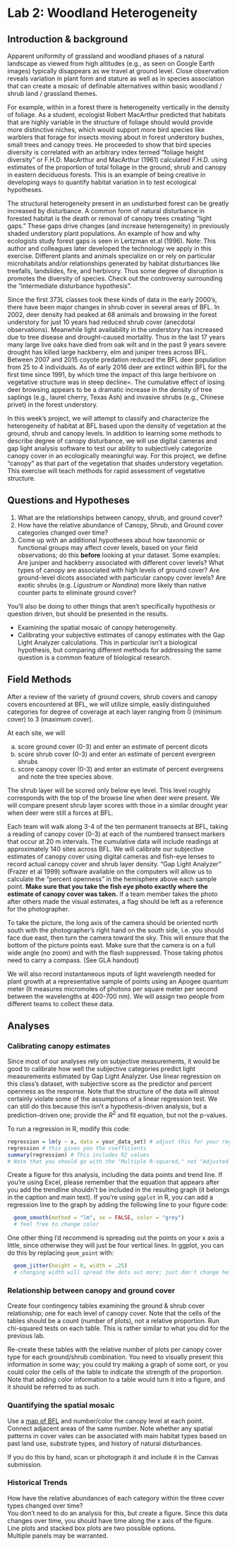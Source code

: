 # Lab 2: Woodland Heterogeneity {#Lab2}

## Introduction & background

Apparent uniformity of grassland and woodland phases of a natural landscape as viewed from high altitudes (e.g., as seen on Google Earth images) typically disappears as we travel at ground level.  Close observation reveals variation in plant form and stature as well as in species association that can create a mosaic of definable alternatives within basic woodland / shrub land / grassland themes. 

For example, within in a forest there is heterogeneity vertically in the density of foliage. As a student, ecologist Robert MacArthur predicted that habitats that are highly variable in the structure of foliage should would provide more distinctive niches, which would support more bird species like warblers that forage for insects moving about in forest understory bushes, small trees and canopy trees.  He proceeded to show that bird species diversity is correlated with an arbitrary index termed “foliage height diversity” or F.H.D.  MacArthur and MacArthur (1961) calculated F.H.D. using estimates of the proportion of total foliage in the ground, shrub and canopy in eastern deciduous forests.  This is an example of being creative in developing ways to quantify habitat variation in to test ecological hypotheses.

The structural heterogeneity present in an undisturbed forest can be greatly increased by disturbance.  A common form of natural disturbance in forested habitat is the death or removal of canopy trees creating “light gaps.” These gaps drive changes (and increase heterogeneity) in previously shaded understory plant populations. An example of how and why ecologists study forest gaps is seen in Lertzman et.al (1996).  Note: This author and colleagues later developed the technology we apply in this exercise.  Different plants and animals specialize on or rely on particular microhabitats and/or relationships generated by habitat disturbances like treefalls, landslides, fire, and  herbivory. Thus some degree of disruption is promotes the diversity of species.  Check out the controversy surrounding the “intermediate disturbance hypothesis”.

Since the first 373L classes took these kinds of data in the early 2000’s, there have been major changes in shrub cover in several areas of BFL.  In 2002, deer density had peaked at 68 animals and browsing in the forest understory for just 10 years had reduced shrub cover (anecdotal observations).  Meanwhile light availability in the understory has increased due to tree disease and drought-caused mortality. Thus in the last 17 years many large live oaks have died from oak wilt and in the past 9 years severe drought has killed large hackberry, elm and juniper trees across BFL.  Between 2007 and 2015 coyote predation reduced the BFL deer population from 25 to 4 individuals.  As of early 2016 deer are extinct within BFL for the first time since 1991, by which time the impact of this large herbivore on vegetative structure was in steep decline=.  The cumulative effect of losing deer browsing appears to be a dramatic increase in the density of tree saplings (e.g., laurel cherry, Texas Ash) and invasive shrubs (e.g., Chinese privet) in the forest understory. 

In this week’s  project, we will attempt to classify and characterize the heterogeneity of habitat at BFL based upon the density of vegetation at the ground, shrub and canopy levels. In addition to learning some methods to describe degree of canopy disturbance, we will use digital cameras and gap light analysis software to test our ability to subjectively categorize canopy cover in an ecologically meaningful way. For this project, we define “canopy” as that part of the vegetation that shades understory vegetation.   This exercise will teach  methods for rapid assessment  of vegetative structure.  

## Questions and Hypotheses

  1. What are the relationships between canopy, shrub, and ground cover? 
  2. How have the relative abundance of Canopy, Shrub, and Ground cover categories changed over time? 
  3. Come up with an additional hypotheses about how taxonomic or functional groups may affect cover levels, based on your field observations; do this **before** looking at your dataset. Some examples: Are juniper and hackberry associated with different cover levels?  What types of canopy are associated with high levels of ground cover?  Are ground-level dicots associated with particular canopy cover levels?  Are exotic shrubs (e.g. *Ligustrum* or *Nandina*) more likely than native counter parts to eliminate ground cover? 

You'll also be doing to other things that aren't specifically hypothesis or question driven, but should be presented in the results.

 - Examining the spatial mosaic of canopy heterogeneity. 
 - Calibrating your subjective estimates of canopy estimates with the Gap Light Analyzer calculations. This in particular isn't a biological hypothesis, but comparing different methods for addressing the same question is a common feature of biological research.

## Field Methods

After a review of the variety of ground covers, shrub covers and canopy covers encountered at BFL, we will utilize simple, easily distinguished categories for degree of coverage at each layer ranging from 0 (minimum cover) to 3 (maximum cover).   

At each site, we will 

 a) score ground cover (0-3) and enter an estimate of percent dicots
 b) score shrub cover (0-3) and enter an estimate of percent evergreen shrubs
 c) score canopy cover (0-3) and enter an estimate of percent evergreens and note the tree species above. 
 
The shrub layer will be scored only below eye level. This level roughly corresponds with the top of the browse line when deer were present. We will compare present shrub layer scores with those in a similar drought year when deer were still a forces at BFL. 

Each team will walk along 3-4 of the ten permanent transects at BFL, taking a reading of canopy cover (0-3) at each of the numbered transect markers that occur at 20 m intervals.  The cumulative data will include readings at approximately 140 sites across BFL.  We will calibrate our subjective estimates of canopy cover using digital cameras and fish-eye lenses to record actual canopy cover and shrub layer density.  “Gap Light Analyzer” (Frazer et al 1999) software available on the computers will allow us to calculate the “percent openness” in the hemisphere above each sample point.  **Make sure that you take the fish eye photo exactly where the estimate of canopy cover was taken.**  If a team member takes the photo after others made the visual estimates, a flag should be left as a reference for the photographer.

To take the picture, the long axis of the camera should be oriented north south with the photographer’s right hand on the south side, i.e. you should face due east, then turn the camera toward the sky.  This will ensure that the bottom of the picture points east.  Make sure that the camera is on a full wide angle (no zoom) and with the flash suppressed. Those taking photos need to carry a compass. (See GLA handout)

We will also record instantaneous inputs of light wavelength needed for plant growth at a representative sample of points using an Apogee quantum meter (It measures micromoles of photons per square meter per second between the wavelengths at 400-700 nm).  We will assign two people from different teams to collect these data.

## Analyses

### Calibrating canopy estimates

Since most of our analyses rely on subjective measurements, it would be good to calibrate how well the subjective categories predict light measurements estimated by Gap Light Analyzer.
Use linear regression on this class's dataset, with subjective score as the predictor and percent openness as the response. 
Note that the structure of the data will almost certainly violate some of the assumptions of a linear regression test.
We can still do this because this isn’t a hypothesis-driven analysis, but a prediction-driven one; provide the $R^2$ and fit equation, but not the p-values.

To run a regression in R, modify this code:

```r
regression = lm(y ~ x, data = your_data_set) # adjust this for your regression
regression # this gives you the coefficients
summary(regression) # This includes R2 values
# Note that you should go with the "Multiple R-squared," not "Adjusted R-squared"
```


Create a figure for this analysis, including the data points and trend line. If you're using Excel, please remember that the equation that appears after you add the trendline shouldn't be included in the resulting graph (it belongs in the caption and main text).  If you're using `ggplot` in R, you can add a regression line to the graph by adding the following line to your figure code:

```r
  geom_smooth(method = "lm", se = FALSE, color = "grey") 
  # feel free to change color
```

One other thing I'd recommend is spreading out the points on your x axis a little, since otherwise they will just be four vertical lines.  In ggplot, you can do this by replacing `geom_point` with:

```r
  geom_jitter(height = 0, width = .25) 
  # changing width will spread the dots out more; just don't change height
```

### Relationship between canopy and ground cover

Create four contingency tables examining the ground & shrub cover relationship; one for each level of canopy cover. Note that the cells of the tables should be a count (number of plots), not a relative proportion. Run chi-squared tests on each table. This is rather similar to what you did for the previous lab.  

Re-create these tables with the relative number of plots per canopy cover type for each ground/shrub combination. 
You need to visually present this information in some way; you could try making a graph of some sort, or you could color the cells of the table to indicate the strength of the proportion. Note that adding color information to a table would turn it into a figure, and it should be referred to as such.

### Quantifying the spatial mosaic

Use a [map of BFL](https://bfl.utexas.edu/resources-facilities/maps/transect-tags) and number/color the canopy level at each point. Connect adjacent areas of the same number. Note whether any spatial patterns in cover vales can be associated with main habitat types based on past land use, substrate types, and history of natural disturbances.  

If you do this by hand, scan or photograph it and include it in the Canvas submission. 

### Historical Trends

How have the relative abundances of each category within the three cover types changed over time?  
You don't need to do an analysis for this, but create a figure. 
Since this data changes over time, you should have time along the x axis of the figure.  
Line plots and stacked box plots are two possible options.  
Multiple panels may be warranted.

